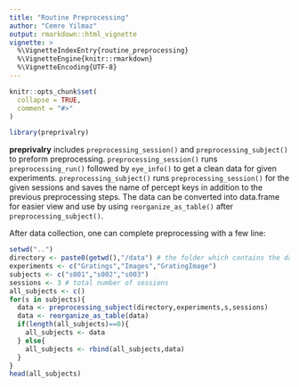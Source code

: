 ```yaml
---
title: "Routine Preprocessing"
author: "Cemre Yilmaz"
output: rmarkdown::html_vignette
vignette: >
  %\VignetteIndexEntry{routine_preprocessing}
  %\VignetteEngine{knitr::rmarkdown}
  %\VignetteEncoding{UTF-8}
---
```


```r
knitr::opts_chunk$set(
  collapse = TRUE,
  comment = "#>"
)
```

```r
library(preprivalry)
```
**preprivalry** includes ```preprocessing_session()``` and ```preprocessing_subject()``` to preform preprocessing. ```preprocessing_session()``` runs ```preprocessing_run()``` followed by ```eye_info()``` to get a clean data for given experiments. ```preprocessing_subject()``` runs ```preprocessing_session()``` for the given sessions and saves the name of percept keys in addition to the previous preprocessing steps. The data can be converted into data.frame for easier view and use by using ```reorganize_as_table()``` after ```preprocessing_subject()```.

After data collection, one can complete preprocessing with a few line:

```r
setwd("..")
directory <- paste0(getwd(),"/data") # the folder which contains the data
experiments <- c("Gratings","Images","GratingImage") 
subjects <- c("s001","s002","s003")
sessions <- 3 # total number of sessions
all_subjects <- c()
for(s in subjects){
  data <- preprocessing_subject(directory,experiments,s,sessions)
  data <- reorganize_as_table(data)
  if(length(all_subjects)==0){
    all_subjects <- data
  } else{
    all_subjects <- rbind(all_subjects,data)
  }
}
head(all_subjects)
```
